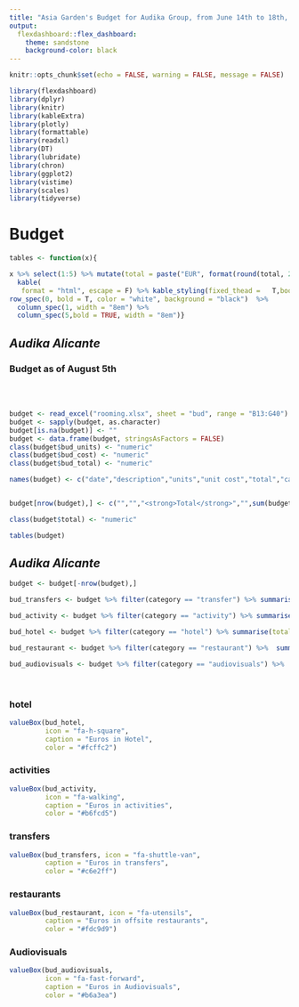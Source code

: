 ```yaml
---
title: "Asia Garden's Budget for Audika Group, from June 14th to 18th, 2020"
output: 
  flexdashboard::flex_dashboard:
    theme: sandstone
    background-color: black
---
```


```r
knitr::opts_chunk$set(echo = FALSE, warning = FALSE, message = FALSE)
```

```r

library(flexdashboard)
library(dplyr)
library(knitr)
library(kableExtra)
library(plotly)
library(formattable)
library(readxl)
library(DT)
library(lubridate)
library(chron)
library(ggplot2)
library(vistime)
library(scales)
library(tidyverse)

```

Budget {data-navmenu="financials"}
===================================== 


```r
tables <- function(x){

x %>% select(1:5) %>% mutate(total = paste("EUR", format(round(total, 2L),nsmall = 2,big.mark = ","))) %>% 
  kable(
   format = "html", escape = F) %>% kable_styling(fixed_thead =   T,bootstrap_options = c("striped","condensed","hover","responsive")) %>%
row_spec(0, bold = T, color = "white", background = "black")  %>% 
  column_spec(1, width = "8em") %>% 
  column_spec(5,bold = TRUE, width = "8em")}
```


_**Audika Alicante**_ {data-width=850}
-------------------------------------------

### Budget as of August 5th

<br><br>



```r

budget <- read_excel("rooming.xlsx", sheet = "bud", range = "B13:G40") 
budget <- sapply(budget, as.character)
budget[is.na(budget)] <- ""
budget <- data.frame(budget, stringsAsFactors = FALSE)
class(budget$bud_units) <- "numeric"
class(budget$bud_cost) <- "numeric"
class(budget$bud_total) <- "numeric"

names(budget) <- c("date","description","units","unit cost","total","category")


budget[nrow(budget),] <- c("","","<strong>Total</strong>","",sum(budget$total),"")

class(budget$total) <- "numeric"

tables(budget)

```

_**Audika Alicante**_{data-width=150}
-------------------------------------------

```r


budget <- budget[-nrow(budget),]

bud_transfers <- budget %>% filter(category == "transfer") %>% summarise(total= sum(total)) %>% prettyNum(big.mark = ",")

bud_activity <- budget %>% filter(category == "activity") %>% summarise(total= sum(total))%>% prettyNum(big.mark = ",")

bud_hotel <- budget %>% filter(category == "hotel") %>% summarise(total = sum(total))%>% prettyNum(big.mark = ",")

bud_restaurant <- budget %>% filter(category == "restaurant") %>%  summarise(total = sum(total)) %>% prettyNum(big.mark = ",")

bud_audiovisuals <- budget %>% filter(category == "audiovisuals") %>%  summarise(total = sum(total)) %>% prettyNum(big.mark = ",")

```

<br>

### hotel

```r

valueBox(bud_hotel, 
         icon = "fa-h-square", 
         caption = "Euros in Hotel",
         color = "#fcffc2")
```


### activities

```r

valueBox(bud_activity, 
         icon = "fa-walking", 
         caption = "Euros in activities",
         color = "#b6fcd5")
```


### transfers

```r

valueBox(bud_transfers, icon = "fa-shuttle-van",
         caption = "Euros in transfers",
         color = "#c6e2ff")

```

### restaurants

```r

valueBox(bud_restaurant, icon = "fa-utensils", 
         caption = "Euros in offsite restaurants",
         color = "#fdc9d9")
```


### Audiovisuals

```r

valueBox(bud_audiovisuals, 
         icon = "fa-fast-forward", 
         caption = "Euros in Audiovisuals",
         color = "#b6a3ea")
```



